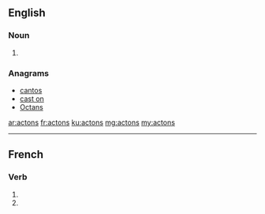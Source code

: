 ==English==

===Noun===
{{head|en|noun plural form}}

# {{plural of|acton|lang=en}}

===Anagrams===
* [[cantos#English|cantos]]
* [[cast on#English|cast on]]
* [[Octans#English|Octans]]

[[ar:actons]]
[[fr:actons]]
[[ku:actons]]
[[mg:actons]]
[[my:actons]]

----
==French==

===Verb===
{{fr-verb-form}}

# {{conjugation of|acter||1|p|pres|ind|lang=fr}}
# {{conjugation of|acter||1|p|imp|lang=fr}}

{{rfc-auto}}